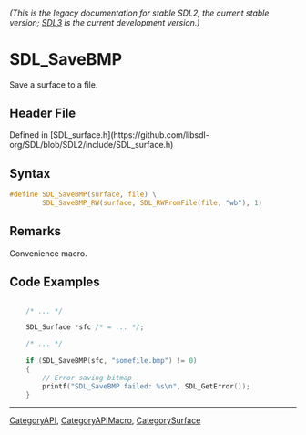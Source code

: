 ====== (This is the legacy documentation for stable SDL2, the current stable version; [https://wiki.libsdl.org/SDL3/ SDL3] is the current development version.) ======
= SDL_SaveBMP =

Save a surface to a file.

== Header File ==

Defined in [SDL_surface.h](https://github.com/libsdl-org/SDL/blob/SDL2/include/SDL_surface.h)

== Syntax ==

<syntaxhighlight lang='c'>
#define SDL_SaveBMP(surface, file) \
        SDL_SaveBMP_RW(surface, SDL_RWFromFile(file, "wb"), 1)</syntaxhighlight>

== Remarks ==

Convenience macro.

== Code Examples ==

<syntaxhighlight lang='c'>

    /* ... */

    SDL_Surface *sfc /* = ... */;

    /* ... */
  
    if (SDL_SaveBMP(sfc, "somefile.bmp") != 0)
    {
        // Error saving bitmap
        printf("SDL_SaveBMP failed: %s\n", SDL_GetError());
    }
</syntaxhighlight>

----
[[CategoryAPI]], [[CategoryAPIMacro]], [[CategorySurface]]


